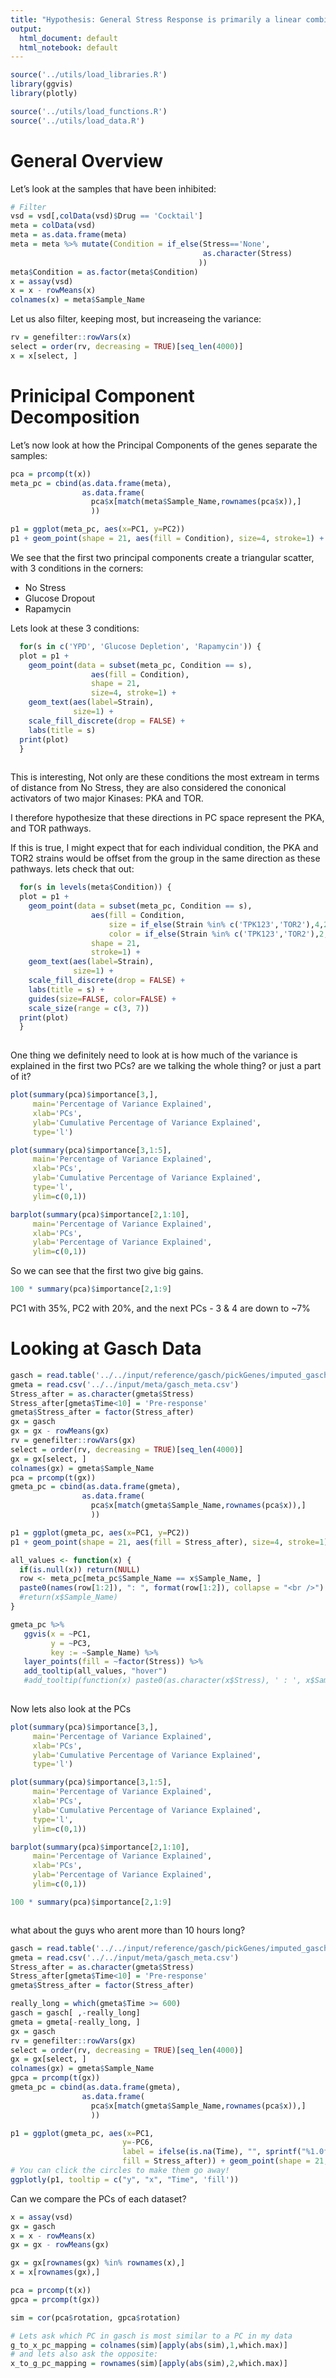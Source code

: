 ```yaml
---
title: "Hypothesis: General Stress Response is primarily a linear combination of two programs"
output:
  html_document: default
  html_notebook: default
---
```


```r
source('../utils/load_libraries.R')
library(ggvis)
library(plotly)
```

```r
source('../utils/load_functions.R')
source('../utils/load_data.R')
```

# General Overview

Let's look at the samples that have been inhibited:

```r
# Filter
vsd = vsd[,colData(vsd)$Drug == 'Cocktail']
meta = colData(vsd)
meta = as.data.frame(meta)
meta = meta %>% mutate(Condition = if_else(Stress=='None',                                                             as.character(Media),
                                           as.character(Stress)
                                          ))
meta$Condition = as.factor(meta$Condition)
x = assay(vsd)
x = x - rowMeans(x)
colnames(x) = meta$Sample_Name
```

Let us also filter, keeping most, but increaseing the variance:

```r
rv = genefilter::rowVars(x)
select = order(rv, decreasing = TRUE)[seq_len(4000)]
x = x[select, ]
```

# Prinicipal Component Decomposition

Let's now look at how the Principal Components of the genes separate the samples:

```r
pca = prcomp(t(x))
meta_pc = cbind(as.data.frame(meta),
                as.data.frame(
                  pca$x[match(meta$Sample_Name,rownames(pca$x)),]
                  ))

p1 = ggplot(meta_pc, aes(x=PC1, y=PC2))
p1 + geom_point(shape = 21, aes(fill = Condition), size=4, stroke=1) + geom_text(aes(label=Strain), size=1)
```

We see that the first two principal components create a triangular scatter, with 3 conditions in the corners:

* No Stress
* Glucose Dropout
* Rapamycin

Lets look at these 3 conditions:

```r
  for(s in c('YPD', 'Glucose Depletion', 'Rapamycin')) {
  plot = p1 + 
    geom_point(data = subset(meta_pc, Condition == s), 
                  aes(fill = Condition),
                  shape = 21, 
                  size=4, stroke=1) + 
    geom_text(aes(label=Strain), 
              size=1) + 
    scale_fill_discrete(drop = FALSE) +
    labs(title = s)  
  print(plot)
  }
  
```

This is interesting, Not only are these conditions the most extream in terms of distance from No Stress, they are also considered the cononical activators of two major Kinases: PKA and TOR.

I therefore hypothesize that these directions in PC space represent the PKA, and TOR pathways.

If this is true, I might expect that for each individual condition, the PKA and TOR2 strains would be offset from the group in the same direction as these pathways. lets check that out:

```r
  for(s in levels(meta$Condition)) {
  plot = p1 + 
    geom_point(data = subset(meta_pc, Condition == s), 
                  aes(fill = Condition,
                      size = if_else(Strain %in% c('TPK123','TOR2'),4,2),
                      color = if_else(Strain %in% c('TPK123','TOR2'),2,1)),
                  shape = 21, 
                  stroke=1) + 
    geom_text(aes(label=Strain), 
              size=1) + 
    scale_fill_discrete(drop = FALSE) +
    labs(title = s) +
    guides(size=FALSE, color=FALSE) +
    scale_size(range = c(3, 7))
  print(plot)
  }
  
```
  
  
One thing we definitely need to look at is how much of the variance is explained in the first two PCs? are we talking the whole thing? or just a part of it?

```r
plot(summary(pca)$importance[3,], 
     main='Percentage of Variance Explained',
     xlab='PCs',
     ylab='Cumulative Percentage of Variance Explained',
     type='l')

plot(summary(pca)$importance[3,1:5], 
     main='Percentage of Variance Explained',
     xlab='PCs',
     ylab='Cumulative Percentage of Variance Explained',
     type='l',
     ylim=c(0,1))

barplot(summary(pca)$importance[2,1:10], 
     main='Percentage of Variance Explained',
     xlab='PCs',
     ylab='Percentage of Variance Explained',
     ylim=c(0,1))
```

So we can see that the first two give big gains. 

```r
100 * summary(pca)$importance[2,1:9]
```

PC1 with 35%, PC2 with 20%, and the next PCs - 3 & 4 are down to ~7%


# Looking at Gasch Data

```r
gasch = read.table('../../input/reference/gasch/pickGenes/imputed_gasch_data.txt', header=T, row.names = 1)
gmeta = read.csv('../../input/meta/gasch_meta.csv')
Stress_after = as.character(gmeta$Stress)
Stress_after[gmeta$Time<10] = 'Pre-response'
gmeta$Stress_after = factor(Stress_after)
gx = gasch
gx = gx - rowMeans(gx)
rv = genefilter::rowVars(gx)
select = order(rv, decreasing = TRUE)[seq_len(4000)]
gx = gx[select, ]
colnames(gx) = gmeta$Sample_Name
pca = prcomp(t(gx))
gmeta_pc = cbind(as.data.frame(gmeta),
                as.data.frame(
                  pca$x[match(gmeta$Sample_Name,rownames(pca$x)),]
                  ))

p1 = ggplot(gmeta_pc, aes(x=PC1, y=PC2))
p1 + geom_point(shape = 21, aes(fill = Stress_after), size=4, stroke=1) + geom_text(aes(label = ifelse(is.na(Time), "", sprintf("%1.0f",Time))), na.rm = FALSE, size=2) 

```



```r
all_values <- function(x) {
  if(is.null(x)) return(NULL)
  row <- meta_pc[meta_pc$Sample_Name == x$Sample_Name, ]
  paste0(names(row[1:2]), ": ", format(row[1:2]), collapse = "<br />")
  #return(x$Sample_Name)
}

gmeta_pc %>% 
   ggvis(x = ~PC1,
         y = ~PC3,
         key := ~Sample_Name) %>% 
   layer_points(fill = ~factor(Stress)) %>%
   add_tooltip(all_values, "hover")
   #add_tooltip(function(x) paste0(as.character(x$Stress), ' : ', x$Sample_Name, collapse = "<br />"), "hover")
   
```

Now lets also look at the PCs

```r
plot(summary(pca)$importance[3,], 
     main='Percentage of Variance Explained',
     xlab='PCs',
     ylab='Cumulative Percentage of Variance Explained',
     type='l')

plot(summary(pca)$importance[3,1:5], 
     main='Percentage of Variance Explained',
     xlab='PCs',
     ylab='Cumulative Percentage of Variance Explained',
     type='l',
     ylim=c(0,1))

barplot(summary(pca)$importance[2,1:10], 
     main='Percentage of Variance Explained',
     xlab='PCs',
     ylab='Percentage of Variance Explained',
     ylim=c(0,1))

100 * summary(pca)$importance[2,1:9]



```



what about the guys who arent more than 10 hours long?

```r
gasch = read.table('../../input/reference/gasch/pickGenes/imputed_gasch_data.txt', header=T, row.names = 1)
gmeta = read.csv('../../input/meta/gasch_meta.csv')
Stress_after = as.character(gmeta$Stress)
Stress_after[gmeta$Time<10] = 'Pre-response'
gmeta$Stress_after = factor(Stress_after)

really_long = which(gmeta$Time >= 600)
gasch = gasch[ ,-really_long]
gmeta = gmeta[-really_long, ]
gx = gasch
rv = genefilter::rowVars(gx)
select = order(rv, decreasing = TRUE)[seq_len(4000)]
gx = gx[select, ]
colnames(gx) = gmeta$Sample_Name
gpca = prcomp(t(gx))
gmeta_pc = cbind(as.data.frame(gmeta),
                as.data.frame(
                  pca$x[match(gmeta$Sample_Name,rownames(pca$x)),]
                  ))

p1 = ggplot(gmeta_pc, aes(x=PC1, 
                         y=-PC6, 
                         label = ifelse(is.na(Time), "", sprintf("%1.0f",Time)), 
                         fill = Stress_after)) + geom_point(shape = 21, size=4, stroke=1) + geom_text(na.rm = FALSE, size=1.5) 
# You can click the circles to make them go away!
ggplotly(p1, tooltip = c("y", "x", "Time", 'fill'))
```


Can we compare the PCs of each dataset?

```r
x = assay(vsd)
gx = gasch
x = x - rowMeans(x)
gx = gx - rowMeans(gx)

gx = gx[rownames(gx) %in% rownames(x),]
x = x[rownames(gx),]

pca = prcomp(t(x))
gpca = prcomp(t(gx))

sim = cor(pca$rotation, gpca$rotation)

# Lets ask which PC in gasch is most similar to a PC in my data
g_to_x_pc_mapping = colnames(sim)[apply(abs(sim),1,which.max)]
# and lets also ask the opposite:
x_to_g_pc_mapping = rownames(sim)[apply(abs(sim),2,which.max)]

```